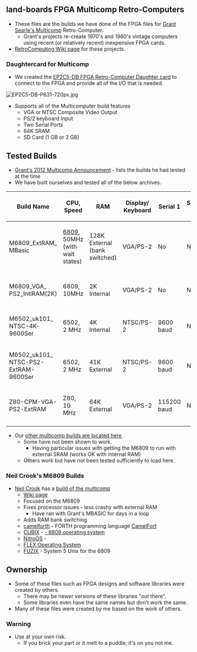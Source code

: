 == land-boards FPGA Multicomp Retro-Computers ==

* These files are the builds we have done of the FPGA files for [http://searle.hostei.com/grant/Multicomp/index.html Grant Searle's Multicomp] Retro-Computer.
** Grant's projects re-create 1970's and 1980's vintage computers using recent (or relatively recent) inexpensive FPGA cards.
* [http://land-boards.com/blwiki/index.php?title=RetroComputing RetroComputing Wiki page] for these projects.

=== Daughtercard for Multicomp ===

* We created the [http://land-boards.com/blwiki/index.php?title=EP2C5-DB EP2C5-DB FPGA Retro-Computer Daughter card] to connect to the FPGA and provide all of the I/O that is needed.

<img src="http://land-boards.com/blwiki/images/a/a1/EP2C5-DB-P631-720px.jpg" alt="EP2C5-DB-P631-720px.jpg" title="EP2C5-DB" />

* Supports all of the Multicomputer build features
** VGA or NTSC Composite Video Output
** PS/2 keyboard Input
** Two Serial Ports
** 64K SRAM
** SD Card (1 GB or 2 GB)

== Tested Builds ==

* [http://forum.6502.org/viewtopic.php?f=4&t=2858 Grant's 2012 Multicomp Announcement] - lists the builds he had tested at the time
* We have built ourselves and tested all of the below archives.

{| class="wikitable"
! Build Name
! CPU,
Speed
! RAM
! Display/
Keyboard
! Serial 1
! Serial 2
! IO Port
! SD Card
|-
| M6809_ExtRAM_
MBasic
| [https://github.com/nealcrook/multicomp6809 6809], 
50MHz (with wait states)
| 128K External (bank switched)
| VGA/PS-2
| No
| No
| J6 Test Points
| No
|-
| M6809_VGA_
PS2_IntlRAM(2K)
| 6809, 
10MHz
| 2K Internal
| VGA/PS-2
| No
| No
| J6 Test Points
| No
|-
| M6502_uk101_
NTSC-4K-9600Ser
| 6502, 
2 MHz
| 4K Internal
| NTSC/PS-2
| 9600 baud
| No
| No
| No
|-
| M6502_uk101_
NTSC-PS2-ExtRAM-
9600Ser
| 6502, 
2 MHz
| 41K External
| NTSC/PS-2
| 9600 baud
| No
| No
| No
|-
| Z80-CPM-VGA-
PS2-ExtRAM
| Z80, 
10 MHz
| 64K External
| VGA/PS-2
| 115200 baud
| No
| Latch-8
| Yes (CP/M)
|-
|}

* Our [https://github.com/douggilliland/MultiComp other multicomp builds are located here].
** Some have not been shown to work.
*** Having particular issues with getting the M6809 to run with external SRAM (works OK with internal RAM)
** Others work but have not been tested sufficiently to load here.

=== Neil Crook's M6809 Builds ===

* [https://github.com/nealcrook/ Neil Crook] has a [https://github.com/nealcrook/multicomp6809 build of the multicomp]
** [https://github.com/nealcrook/multicomp6809/wiki Wiki page]
** Focused on the M6809
** Fixes processor issues - less crashy with external RAM
*** Have ran with Grant's MBASIC for days in a loop
** Adds RAM bank switching
** [https://github.com/nealcrook/multicomp6809/tree/master/camelforth camelforth] - FORTH programming language [http://www.camelforth.com/news.php CamelFort]
** [https://github.com/nealcrook/multicomp6809/tree/master/cubix CUBIX] - [http://www.classiccmp.org/dunfield/d6809/cubix.htm - 6809 operating system]
** [https://github.com/nealcrook/multicomp6809/tree/master/nitros09 NitroOS] - 
** [http://www.flexusergroup.com/flexusergroup/fug4.htm FLEX Operating System]
** [https://github.com/nealcrook/multicomp6809/wiki/Fuzix FUZIX] - System 5 Unix for the 6809

== Ownership ==

* Some of these files such as FPGA designs and software libraries were created by others.
** There may be newer versions of these libraries "out there".
** Some libraries even have the same names but don't work the same.
* Many of these files were created by me based on the work of others.

=== Warning ===

* Use at your own risk.
** If you brick your part or it melt to a puddle, it's on you not me.
